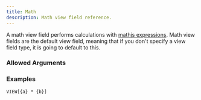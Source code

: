 ```yaml
---
title: Math
description: Math view field reference.
---
```



<ViewFieldInfo type={ViewFieldType.MATH}></ViewFieldInfo>

A math view field performs calculations with [mathjs expressions](https://mathjs.org/docs/expressions/syntax.html).
Math view fields are the default view field, meaning that if you don't specify a view field type, it is going to default to this.

### Allowed Arguments

<ViewFieldAllowedArguments type={ViewFieldType.MATH}></ViewFieldAllowedArguments>

### Examples

```
VIEW[{a} * {b}]
```
